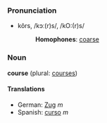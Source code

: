 ===Pronunciation===
*kôrs, /kɔː(r)s/, /kO:(r)s/
*:'''Homophones''': [[coarse]]

===Noun===
'''course''' (plural: [[courses]])

====Translations====
*German: [[Zug]] ''m''
*Spanish: [[curso]] ''m''
